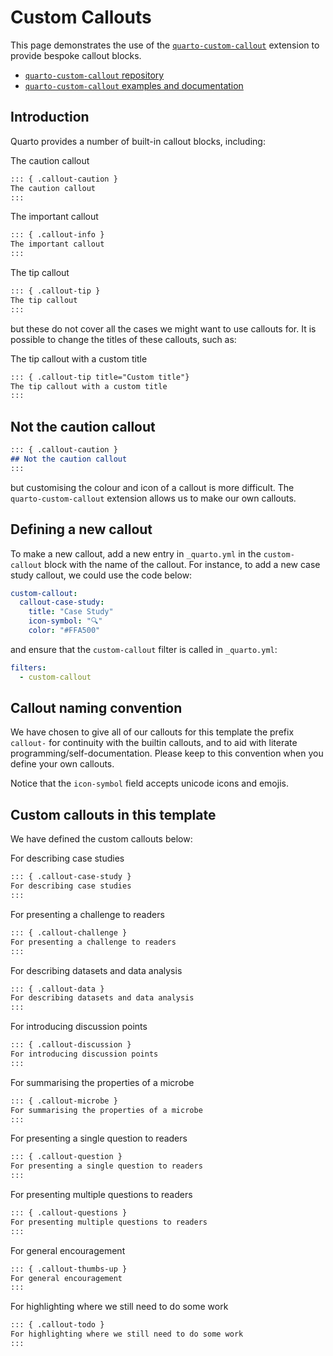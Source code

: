 # Custom Callouts

This page demonstrates the use of the [`quarto-custom-callout`](https://quarto.thecoatlessprofessor.com/custom-callout/) extension to provide bespoke callout blocks.

- [`quarto-custom-callout` repository](https://github.com/coatless-quarto/custom-callout)
- [`quarto-custom-callout` examples and documentation](https://quarto.thecoatlessprofessor.com/custom-callout/)

## Introduction

Quarto provides a number of built-in callout blocks, including:

::: { .callout-caution }
The caution callout

```markdown
::: { .callout-caution }
The caution callout
:::
```
:::

::: { .callout-important }
The important callout

```markdown
::: { .callout-info }
The important callout
:::
```
:::

::: { .callout-tip }
The tip callout

```markdown
::: { .callout-tip }
The tip callout
:::
```
:::

but these do not cover all the cases we might want to use callouts for. It is possible to change the titles of these callouts, such as:

::: { .callout-tip title="Custom title"}
The tip callout with a custom title

```markdown
::: { .callout-tip title="Custom title"}
The tip callout with a custom title
:::
```
:::

::: { .callout-caution }
## Not the caution callout

```markdown
::: { .callout-caution }
## Not the caution callout
:::
```
:::

but customising the colour and icon of a callout is more difficult. The `quarto-custom-callout` extension allows us to make our own callouts.

## Defining a new callout

To make a new callout, add a new entry in `_quarto.yml` in the `custom-callout` block with the name of the callout. For instance, to add a new case study callout, we could use the code below:

```yaml
custom-callout:
  callout-case-study:
    title: "Case Study"
    icon-symbol: "🔍"
    color: "#FFA500"
```

and ensure that the `custom-callout` filter is called in `_quarto.yml`:

```yaml
filters:
  - custom-callout
```

::: { .callout-warning }
## Callout naming convention

We have chosen to give all of our callouts for this template the prefix `callout-` for continuity with the builtin callouts, and to aid with literate programming/self-documentation. Please keep to this convention when you define your own callouts.
:::

::: { .callout-tip }
Notice that the `icon-symbol` field accepts unicode icons and emojis.
:::

## Custom callouts in this template

We have defined the custom callouts below:

::: { .callout-case-study }
For describing case studies

```markdown
::: { .callout-case-study }
For describing case studies
:::
```
:::

::: { .callout-challenge }
For presenting a challenge to readers
```markdown
::: { .callout-challenge }
For presenting a challenge to readers
:::
```
:::

::: { .callout-data }
For describing datasets and data analysis
```markdown
::: { .callout-data }
For describing datasets and data analysis
:::
```
:::

::: { .callout-discussion }
For introducing discussion points
```markdown
::: { .callout-discussion }
For introducing discussion points
:::
```
:::

::: { .callout-microbe }
For summarising the properties of a microbe
```markdown
::: { .callout-microbe }
For summarising the properties of a microbe
:::
```
:::

::: { .callout-question }
For presenting a single question to readers
```markdown
::: { .callout-question }
For presenting a single question to readers
:::
```
:::

::: { .callout-questions }
For presenting multiple questions to readers
```markdown
::: { .callout-questions }
For presenting multiple questions to readers
:::
```
:::


::: { .callout-thumbs-up }
For general encouragement
```markdown
::: { .callout-thumbs-up }
For general encouragement
:::
```
:::

::: { .callout-todo }
For highlighting where we still need to do some work
```markdown
::: { .callout-todo }
For highlighting where we still need to do some work
:::
```
:::
